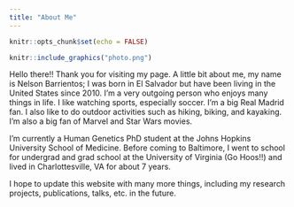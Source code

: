 ```yaml
---
title: "About Me"
---
```


```r
knitr::opts_chunk$set(echo = FALSE)
```


```r
knitr::include_graphics("photo.png")
```

Hello there!! Thank you for visiting my page. A little bit about me, my name is Nelson Barrientos; I was born in El Salvador but have been living in the United States since 2010. I'm a very outgoing person who enjoys many things in life. I like watching sports, especially soccer. I'm a big Real Madrid fan. I also like to do outdoor activities such as hiking, biking, and kayaking. I'm also a big fan of Marvel and Star Wars movies. 

I'm currently a Human Genetics PhD student at the Johns Hopkins University School of Medicine. Before coming to Baltimore, I went to school for undergrad and grad school at the University of Virginia (Go Hoos!!) and lived in Charlottesville, VA for about 7 years. 

I hope to update this website with many more things, including my research projects, publications, talks, etc. in the future.